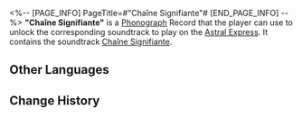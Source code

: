 <%-- [PAGE_INFO]
PageTitle=#"Chaîne Signifiante"#
[END_PAGE_INFO] --%>
{{Item Infobox
|id          = 210314
|image       = Item Chaîne Signifiante.png
|type        = Disk
|invCategory = Valuables
|rarity      = 3
|effect      = 
|description = A record that can be played on the Express' phonograph. It might be a chance acquisition or a gift from someone else. All sorts of memories surge up when the music plays &mdash; the smiles, encounters, touches, and the excitement of battle. Maybe that is why people still collect records even as society rapidly advances.<br />The current record contains the track "Chaîne Signifiante."
}}
{{Description|''Please piece together the fragmented existence into a portrait of the world.''}}
'''"Chaîne Signifiante"''' is a [[Phonograph]] Record that the player can use to unlock the corresponding soundtrack to play on the [[Astral Express]]. It contains the soundtrack [[Chaîne Signifiante]].

==Other Languages==
{{Other Languages
|en   = "Chaîne Signifiante"
|zhs  = 《能指链条》
|zht  = 《能指鏈條》
|ja   = 『シニフィアン連鎖』
|ko   = ≪의미화 연쇄≫
|es   = Cadena significante
|fr   = «&nbsp;Chaîne Signifiante&nbsp;»
|ru   = Chaîne Signifiante
|th   = "Chaîne Signifiante"
|vi   = Sợi Dây Liên Kết
|de   = „Chaîne Signifiante“
|id   = "Chaîne Signifiante"
|pt   = "Chaîne Signifiante"
}}

==Change History==
{{Change History|2.0}}